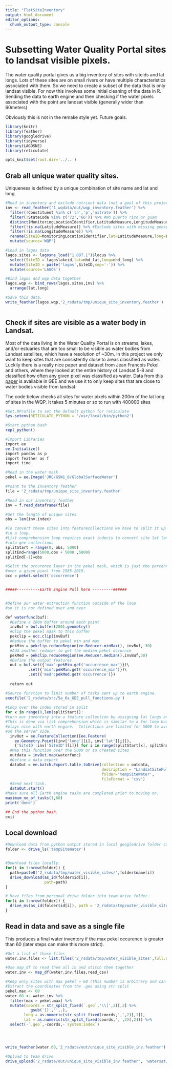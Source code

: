 ```yaml
---
title: "FlatSiteInventory"
output: html_document
editor_options: 
  chunk_output_type: console
---
```


# Subsetting Water Quality Portal sites to landsat visible pixels.

The water quality portal gives us a big inventory of sites with siteids and lat longs. Lots of these sites are on small rivers or have multiple characteristics associated with them. So we need to create a subset of the data that is only landsat visible. For now this involves some initial cleaning of the data in R. Sending the data to earth engine and then checking if the water pixels associated with the point are landsat visible (generally wider than 60meters)

Obviously this is not in the remake style yet. Future goals. 


```r
library(knitr)
library(feather)
library(googledrive)
library(tidyverse)
library(LAGOSNE)
library(reticulate)

opts_knit$set(root.dir='../..')


```

## Grab all unique water quality sites. 

Uniqueness is defined by a unique combination of site name and lat and long.

```r

#Read in inventory and exclude nutrient data (not a goal of this project just yet)
inv <- read_feather('1_wqdata/out/wqp_inventory.feather') %>%
  filter(!Constituent %in% c('tn','p','nitrate')) %>%
  filter(!StateCode %in% c('72','66')) %>% #No puerto rico or guam
  distinct(MonitoringLocationIdentifier,LatitudeMeasure,LongitudeMeasure) %>% #Keep only unique site lat and long. 
  filter(!is.na(LatitudeMeasure)) %>% #Exclude sites with missing geospatial data
  filter(!is.na(LongitudeMeasure)) %>%
  rename(SiteID=MonitoringLocationIdentifier,lat=LatitudeMeasure,long=LongitudeMeasure) %>%
  mutate(source='WQP')

#Load in lagos data
lagos.sites <- lagosne_load("1.087.1")$locus %>%
  select(SiteID = lagoslakeid,lat=nhd_lat,long=nhd_long) %>%
  mutate(SiteID = paste('lagos',SiteID,sep='-')) %>%
  mutate(source='LAGOS')

#Bind lagos and wqp data together
lagos.wqp <- bind_rows(lagos.sites,inv) %>%
  arrange(lat,long)

#Save this data. 
write_feather(lagos.wqp,'2_rsdata/tmp/unique_site_inventory.feather')



```


## Check if sites are visible as a water body in Landsat. 

Most of the data living in the Water Quality Portal is on streams, lakes, and/or estuaries that are too small to be visible as water bodies from Landsat satellites, which have a resolution of ~30m. In this project we only want to keep sites that are consistently close to areas classified as water. Luckily there is a really nice paper and dataset from Jean Francois Pekel and others, where they looked at the entire history of Landsat 5-8 and classified how often any given pixel was classified as water. Data from [this paper](https://www.nature.com/articles/nature20584) is available in GEE and we use it to only keep sites that are close to water bodies visible from landsat. 

The code below checks all sites for water pixels within 200m of the lat long of sites in the WQP. It takes 5 minutes or so to run with 400000 sites

```r
#Set.RProfile to set the default python for reticulate
Sys.setenv(RETICULATE_PYTHON = '/usr/local/bin/python2')

#Start python bash
repl_python()

#Import Libraries
import ee
ee.Initialize()
import pandas as p
import feather as f
import time

#Read in the water mask
pekel = ee.Image('JRC/GSW1_0/GlobalSurfaceWater')

#Point to the inventory feather
file = '2_rsdata/tmp/unique_site_inventory.feather'

#Read in our inventory feather
inv = f.read_dataframe(file)

#Get the length of unique sites
obs = len(inv.index) 

#To convert these sites into featurecollections we have to split it up 
#in a loop. 
#List comprehension loop requires exact indecis to convert site lat long
#into gee collections
splitStart = range(0, obs, 5000)
splitEnd=range(5000,obs + 5000 ,5000)
splitEnd[-1]=obs

#Selct the occurence layer in the pekel mask, which is just the percentage of water occurence
#over a given pixel from 1985-2015. 
occ = pekel.select('occurrence')


#####----------Earth Engine Pull here ---------######


#Define our water extraction function outside of the loop 
#so it is not defined over and over

def waterfunc(buf):
  #Define a 200m buffer around each point
  invBuf = buf.buffer(200).geometry()
  #Clip the pekel mask to this buffer
  pekclip = occ.clip(invBuf)
  #Reduce the buffer to pekel min and max
  pekMin = pekclip.reduceRegion(ee.Reducer.minMax(), invBuf, 30)
  #Add another reducer to get the median pekel occurnce
  pekMed = pekclip.reduceRegion(ee.Reducer.median(),invBuf,30)
  #Define the output features
  out = buf.set({'max':pekMin.get('occurrence_max')})\
          .set({'min':pekMin.get('occurrence_min')})\
          .set({'med':pekMed.get('occurrence')})
          
  return out

#Source function to limit number of tasks sent up to earth engine.
execfile('2_rsdata/src/5a_6a_GEE_pull_functions.py')
      
#Loop over the index stored in split
for x in range(0,len(splitStart)):
#turn our inventory into a feature collection by assigning lat longs and a site id.
#This is done via list comprehension which is similar to a for loop but faster and
#plays nice with earth engine.  Collections are limited for 5000 to avoid time outs
#on the server side.
  invOut = ee.FeatureCollection([ee.Feature(
    ee.Geometry.Point([inv['long'][i], inv['lat'][i]]),
    {'SiteID':inv['SiteID'][i]}) for i in range(splitStart[x], splitEnd[x])]) 
  #Map this function over the 5000 or so created sites
  outdata = invOut.map(waterfunc)
  #Define a data export 
  dataOut = ee.batch.Export.table.toDrive(collection = outdata,
                                          description = "LandsatSitePull" + str(x),
                                          folder='tempSiteWater',
                                          fileFormat = 'csv')
  #Send next task.
  dataOut.start()
#Make sure all Earth engine tasks are completed prior to moving on.  
maximum_no_of_tasks(1,60)
print('done')

## End the python bash.
exit
```



## Local download

```r
#Download data from python output stored in local googledrive folder called tempSiteWater
folder <- drive_ls('tempSiteWater')


#Download files locally.
for(i in 1:nrow(folder)) {
  path=paste0('2_rsdata/tmp/water_visible_sites/',folder$name[i])
  drive_download(as_id(folder$id[i]),
                 path=path)
}

# Move files from personal drive folder into team drive folder. 
for(i in 1:nrow(folder)) {
  drive_mv(as_id(folder$id[i]), path = '2_rsdata/tmp/water_visible_sites/')
}


```

## Read in data and save as a single file

This produces a final water inventory if the max pekel occurence is greater than 60 (later steps can make this more strict).

```r
#Get a list of those files
water.inv.files <- list.files('2_rsdata/tmp/water_visible_sites',full.names = T)

#Use map_df to read them all in and stitch them together
water.inv <- map_df(water.inv.files,read_csv)

#Keep only sites with max pekel > 60 (this number is arbitrary and can be changed)
#Extract the coordinates from the .geo using str split
pekel.max <- 60
water.60 <- water.inv %>%
  filter(max > pekel.max) %>%
  mutate(coords = str_split_fixed(`.geo`,'\\[',2)[,2] %>%
           gsub(']}','',.),
        long = as.numeric(str_split_fixed(coords,',',2)[,1]),
        lat = as.numeric(str_split_fixed(coords,',',2)[,2])) %>%
  select(-`.geo`,-coords,-`system:index`)




write_feather(water.60,'2_rsdata/out/unique_site_visible_inv.feather')

#Upload to team drive
drive_upload('2_rsdata/out/unique_site_visible_inv.feather', 'watersat/2_rsdata/out/')

```


